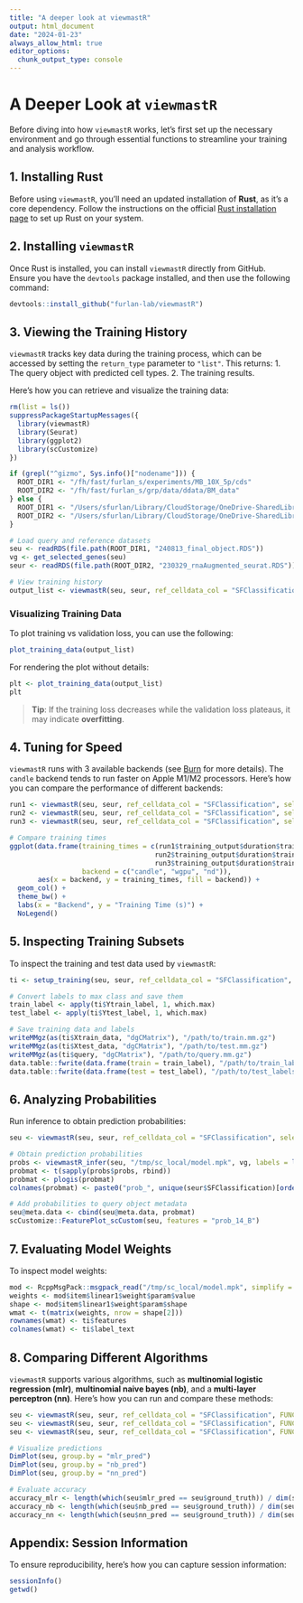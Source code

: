 ```yaml
---
title: "A deeper look at viewmastR"
output: html_document
date: "2024-01-23"
always_allow_html: true
editor_options: 
  chunk_output_type: console
---
```


# A Deeper Look at `viewmastR`

Before diving into how `viewmastR` works, let’s first set up the necessary environment and go through essential functions to streamline your training and analysis workflow.

## **1. Installing Rust**

Before using `viewmastR`, you’ll need an updated installation of **Rust**, as it’s a core dependency. Follow the instructions on the official [Rust installation page](https://www.rust-lang.org/tools/install) to set up Rust on your system.

## **2. Installing `viewmastR`**

Once Rust is installed, you can install `viewmastR` directly from GitHub. Ensure you have the `devtools` package installed, and then use the following command:

```r
devtools::install_github("furlan-lab/viewmastR")
```

## **3. Viewing the Training History**

`viewmastR` tracks key data during the training process, which can be accessed by setting the `return_type` parameter to `"list"`. This returns:
1. The query object with predicted cell types.
2. The training results.

Here’s how you can retrieve and visualize the training data:

```r
rm(list = ls())
suppressPackageStartupMessages({
  library(viewmastR)
  library(Seurat)
  library(ggplot2)
  library(scCustomize)
})

if (grepl("^gizmo", Sys.info()["nodename"])) {
  ROOT_DIR1 <- "/fh/fast/furlan_s/experiments/MB_10X_5p/cds"
  ROOT_DIR2 <- "/fh/fast/furlan_s/grp/data/ddata/BM_data"
} else {
  ROOT_DIR1 <- "/Users/sfurlan/Library/CloudStorage/OneDrive-SharedLibraries-FredHutchinsonCancerCenter/Furlan_Lab - General/experiments/MB_10X_5p/cds"
  ROOT_DIR2 <- "/Users/sfurlan/Library/CloudStorage/OneDrive-SharedLibraries-FredHutchinsonCancerCenter/Furlan_Lab - General/datasets/Healthy_BM_greenleaf"
}

# Load query and reference datasets
seu <- readRDS(file.path(ROOT_DIR1, "240813_final_object.RDS"))
vg <- get_selected_genes(seu)
seur <- readRDS(file.path(ROOT_DIR2, "230329_rnaAugmented_seurat.RDS"))

# View training history
output_list <- viewmastR(seu, seur, ref_celldata_col = "SFClassification", selected_genes = vg, return_type = "list")
```

### Visualizing Training Data

To plot training vs validation loss, you can use the following:

```r
plot_training_data(output_list)
```

For rendering the plot without details:

```r
plt <- plot_training_data(output_list)
plt
```

> **Tip**: If the training loss decreases while the validation loss plateaus, it may indicate **overfitting**.

## **4. Tuning for Speed**

`viewmastR` runs with 3 available backends (see [Burn](https://burn.dev/burn-book/basic-workflow/backend.html) for more details). The `candle` backend tends to run faster on Apple M1/M2 processors. Here’s how you can compare the performance of different backends:

```r
run1 <- viewmastR(seu, seur, ref_celldata_col = "SFClassification", selected_genes = vg, max_epochs = 3, backend = "candle", return_type = "list")
run2 <- viewmastR(seu, seur, ref_celldata_col = "SFClassification", selected_genes = vg, max_epochs = 3, backend = "wgpu", return_type = "list")
run3 <- viewmastR(seu, seur, ref_celldata_col = "SFClassification", selected_genes = vg, max_epochs = 3, backend = "nd", return_type = "list")

# Compare training times
ggplot(data.frame(training_times = c(run1$training_output$duration$training_duration,
                                    run2$training_output$duration$training_duration,
                                    run3$training_output$duration$training_duration), 
                  backend = c("candle", "wgpu", "nd")),
       aes(x = backend, y = training_times, fill = backend)) + 
  geom_col() + 
  theme_bw() + 
  labs(x = "Backend", y = "Training Time (s)") + 
  NoLegend()
```

## **5. Inspecting Training Subsets**

To inspect the training and test data used by `viewmastR`:

```r
ti <- setup_training(seu, seur, ref_celldata_col = "SFClassification", selected_genes = vg, return_type = "matrix")

# Convert labels to max class and save them
train_label <- apply(ti$Ytrain_label, 1, which.max)
test_label <- apply(ti$Ytest_label, 1, which.max)

# Save training data and labels
writeMMgz(as(ti$Xtrain_data, "dgCMatrix"), "/path/to/train.mm.gz")
writeMMgz(as(ti$Xtest_data, "dgCMatrix"), "/path/to/test.mm.gz")
writeMMgz(as(ti$query, "dgCMatrix"), "/path/to/query.mm.gz")
data.table::fwrite(data.frame(train = train_label), "/path/to/train_labels.tsv.gz", compress = "gzip")
data.table::fwrite(data.frame(test = test_label), "/path/to/test_labels.tsv.gz", compress = "gzip")
```

## **6. Analyzing Probabilities**

Run inference to obtain prediction probabilities:

```r
seu <- viewmastR(seu, seur, ref_celldata_col = "SFClassification", selected_genes = vg, max_epochs = 3, backend = "candle")

# Obtain prediction probabilities
probs <- viewmastR_infer(seu, "/tmp/sc_local/model.mpk", vg, labels = levels(factor(seur$SFClassification)), return_probs = TRUE)
probmat <- t(sapply(probs$probs, rbind))
probmat <- plogis(probmat)
colnames(probmat) <- paste0("prob_", unique(seur$SFClassification)[order(unique(seur$SFClassification))])

# Add probabilities to query object metadata
seu@meta.data <- cbind(seu@meta.data, probmat)
scCustomize::FeaturePlot_scCustom(seu, features = "prob_14_B")
```

## **7. Evaluating Model Weights**

To inspect model weights:

```r
mod <- RcppMsgPack::msgpack_read("/tmp/sc_local/model.mpk", simplify = TRUE)
weights <- mod$item$linear1$weight$param$value
shape <- mod$item$linear1$weight$param$shape
wmat <- t(matrix(weights, nrow = shape[2]))
rownames(wmat) <- ti$features
colnames(wmat) <- ti$label_text
```

## **8. Comparing Different Algorithms**

`viewmastR` supports various algorithms, such as **multinomial logistic regression (mlr)**, **multinomial naive bayes (nb)**, and a **multi-layer perceptron (nn)**. Here’s how you can run and compare these methods:

```r
seu <- viewmastR(seu, seur, ref_celldata_col = "SFClassification", FUNC = "mlr", query_celldata_col = "mlr_pred", selected_genes = vg, backend = "candle")
seu <- viewmastR(seu, seur, ref_celldata_col = "SFClassification", FUNC = "nb", query_celldata_col = "nb_pred", selected_genes = vg, backend = "candle")
seu <- viewmastR(seu, seur, ref_celldata_col = "SFClassification", FUNC = "nn", query_celldata_col = "nn_pred", selected_genes = vg, hidden_layers = c(200), backend = "candle")

# Visualize predictions
DimPlot(seu, group.by = "mlr_pred")
DimPlot(seu, group.by = "nb_pred")
DimPlot(seu, group.by = "nn_pred")

# Evaluate accuracy
accuracy_mlr <- length(which(seu$mlr_pred == seu$ground_truth)) / dim(seu)[2]
accuracy_nb <- length(which(seu$nb_pred == seu$ground_truth)) / dim(seu)[2]
accuracy_nn <- length(which(seu$nn_pred == seu$ground_truth)) / dim(seu)[2]
```

## **Appendix: Session Information**

To ensure reproducibility, here’s how you can capture session information:

```r
sessionInfo()
getwd()
```
